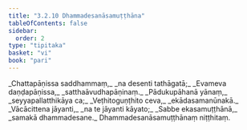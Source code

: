 ```yaml
---
title: "3.2.10 Dhammadesanāsamuṭṭhāna"
tableOfContents: false
sidebar:
  order: 2
type: "tipitaka"
basket: "vi"
book: "pari"
---
```



<DynamicBreadcrumb />

<Division number="267" book="pari">

<Paragraph number="1138" type="verses" book="pari">
_Chattapāṇissa saddhammaṃ,_  
_na desenti tathāgatā;_  
_Evameva daṇḍapāṇissa,_  
_satthaāvudhapāṇinaṃ._  

</Paragraph>

<Paragraph number="1139" type="verses" book="pari">
_Pādukupāhanā yānaṃ,_  
_seyyapallatthikāya ca;_  
_Veṭhitoguṇṭhito ceva,_  
_ekādasamanūnakā._  

</Paragraph>

<Paragraph number="1140" type="verses" book="pari">
_Vācācittena jāyanti,_  
_na te jāyanti kāyato;_  
_Sabbe ekasamuṭṭhānā,_  
_samakā dhammadesane._  


</Paragraph>
</Division>

<Paragraph number="1141" type="center" book="pari">
Dhammadesanāsamuṭṭhānaṃ niṭṭhitaṃ.
</Paragraph>